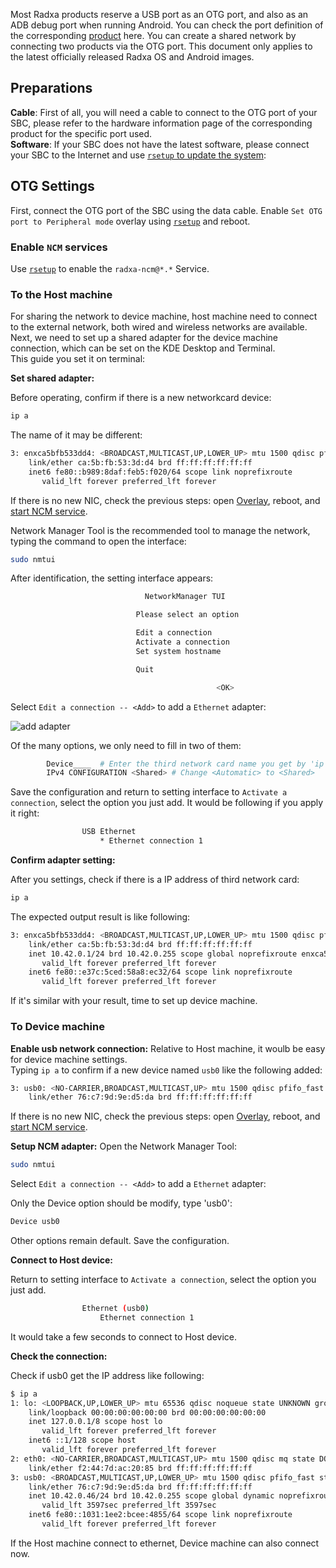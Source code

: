 Most Radxa products reserve a USB port as an OTG port, and also as an ADB debug port when running Android.
You can check the port definition of the corresponding [product](https://radxa.com/products) here.
You can create a shared network by connecting two products via the OTG port.
This document only applies to the latest officially released Radxa OS and Android images.

## Preparations

**Cable**: First of all, you will need a cable to connect to the OTG port of your SBC, please refer to the hardware information page of the corresponding product for the specific port used.  
**Software**: If your SBC does not have the latest software, please connect your SBC to the Internet and use [`rsetup` to update the system](rsetup#system-update):

## OTG Settings

First, connect the OTG port of the SBC using the data cable.
Enable `Set OTG port to Peripheral mode` overlay using [`rsetup`](rsetup#overlays) and reboot.

### Enable `NCM` services

Use [`rsetup`](rsetup#usb-otg-services) to enable the `radxa-ncm@*.*` Service.

### To the Host machine

For sharing the network to device machine, host machine need to connect to the external network, both wired and wireless networks are available.  
Next, we need to set up a shared adapter for the device machine connection, which can be set on the KDE Desktop and Terminal.  
This guide you set it on terminal:

**Set shared adapter:**

Before operating, confirm if there is a new networkcard device:

```bash
ip a
```

The name of it may be different:

```bash
3: enxca5bfb533dd4: <BROADCAST,MULTICAST,UP,LOWER_UP> mtu 1500 qdisc pfifo_fast state UP group default qlen 1000
    link/ether ca:5b:fb:53:3d:d4 brd ff:ff:ff:ff:ff:ff
    inet6 fe80::b989:8daf:feb5:f020/64 scope link noprefixroute
       valid_lft forever preferred_lft forever
```

If there is no new NIC, check the previous steps: open [Overlay](#otg-settings), reboot, and [start NCM service](#enable-ncm-services).

Network Manager Tool is the recommended tool to manage the network, typing the command to open the interface:

```bash
sudo nmtui
```

After identification, the setting interface appears:

```bash
                              NetworkManager TUI

                            Please select an option

                            Edit a connection
                            Activate a connection
                            Set system hostname

                            Quit

                                              <OK>
```

Select `Edit a connection -- <Add>` to add a `Ethernet` adapter:

![add adapter](/img/configuration/add_adapter.webp)

Of the many options, we only need to fill in two of them:

```bash
        Device____  # Enter the third network card name you get by 'ip a', like: enxca5bfb533dd4
        IPv4 CONFIGURATION <Shared> # Change <Automatic> to <Shared>
```

Save the configuration and return to setting interface to `Activate a connection`, select the option you just add.
It would be following if you apply it right:

```bash
                USB Ethernet
                    * Ethernet connection 1
```

**Confirm adapter setting:**

After you settings, check if there is a IP address of third network card:

```bash
ip a
```

The expected output result is like following:

```bash
3: enxca5bfb533dd4: <BROADCAST,MULTICAST,UP,LOWER_UP> mtu 1500 qdisc pfifo_fast state UP group default qlen 1000
    link/ether ca:5b:fb:53:3d:d4 brd ff:ff:ff:ff:ff:ff
    inet 10.42.0.1/24 brd 10.42.0.255 scope global noprefixroute enxca5bfb533dd4
       valid_lft forever preferred_lft forever
    inet6 fe80::e37c:5ced:58a8:ec32/64 scope link noprefixroute
       valid_lft forever preferred_lft forever

```

If it's similar with your result, time to set up device machine.

### To Device machine

**Enable usb network connection:**
Relative to Host machine, it woulb be easy for device machine settings.  
Typing `ip a` to confirm if a new device named `usb0` like the following added:

```bash
3: usb0: <NO-CARRIER,BROADCAST,MULTICAST,UP> mtu 1500 qdisc pfifo_fast state DOWN group default qlen 1000
    link/ether 76:c7:9d:9e:d5:da brd ff:ff:ff:ff:ff:ff
```

If there is no new NIC, check the previous steps: open [Overlay](#otg-settings), reboot, and [start NCM service](#enable-ncm-services).

**Setup NCM adapter:**
Open the Network Manager Tool:

```bash
sudo nmtui
```

Select `Edit a connection -- <Add>` to add a `Ethernet` adapter:

Only the Device option should be modify, type 'usb0':

```bash
Device usb0
```

Other options remain default. Save the configuration.

**Connect to Host device:**

Return to setting interface to `Activate a connection`, select the option you just add.

```bash
                Ethernet (usb0)
                    Ethernet connection 1
```

It would take a few seconds to connect to Host device.

**Check the connection:**

Check if usb0 get the IP address like following:

```bash
$ ip a
1: lo: <LOOPBACK,UP,LOWER_UP> mtu 65536 qdisc noqueue state UNKNOWN group default qlen 1000
    link/loopback 00:00:00:00:00:00 brd 00:00:00:00:00:00
    inet 127.0.0.1/8 scope host lo
       valid_lft forever preferred_lft forever
    inet6 ::1/128 scope host
       valid_lft forever preferred_lft forever
2: eth0: <NO-CARRIER,BROADCAST,MULTICAST,UP> mtu 1500 qdisc mq state DOWN group default qlen 1000
    link/ether f2:44:7d:ac:20:85 brd ff:ff:ff:ff:ff:ff
3: usb0: <BROADCAST,MULTICAST,UP,LOWER_UP> mtu 1500 qdisc pfifo_fast state UP group default qlen 1000
    link/ether 76:c7:9d:9e:d5:da brd ff:ff:ff:ff:ff:ff
    inet 10.42.0.46/24 brd 10.42.0.255 scope global dynamic noprefixroute usb0
       valid_lft 3597sec preferred_lft 3597sec
    inet6 fe80::1031:1ee2:bcee:4855/64 scope link noprefixroute
       valid_lft forever preferred_lft forever
```

If the Host machine connect to ethernet, Device machine can also connect now.
